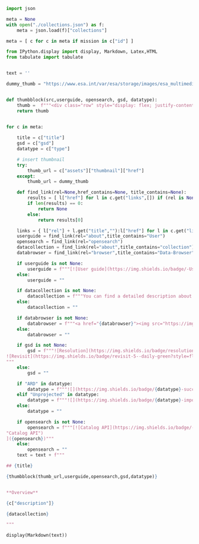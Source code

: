 
```python
import json

meta = None
with open("./collections.json") as f:
    meta = json.load(f)["collections"]

meta = [ c for c in meta if mission in c["id"] ]

from IPython.display import display, Markdown, Latex,HTML
from tabulate import tabulate


text = ''

dummy_thumb = "https://www.esa.int/var/esa/storage/images/esa_multimedia/images/2015/06/northwest_italy_and_southern_france/15492215-1-eng-GB/Northwest_Italy_and_southern_France_pillars.jpg"


def thumbblock(src,userguide, opensearch, gsd, datatype):
    thumb =  f"""<div class="row" style="display: flex; justify-content: space-around"><div class="column" style="margin-left:1%; margin-right:auto;" >{userguide} {opensearch}<br />&nbsp;<br />{gsd}<br />{datatype}</div><div class="column" style="margin-right:10%; margin-left:auto; text-align: right;"><figure><img width="150" height="150" src={src}><figcaption align="center">{databrowser}</figcaption></figure></div></div>"""   
    return thumb
   

for c in meta:

    title = c["title"]
    gsd = c["gsd"]
    datatype = c["type"]

    # insert thumbnail
    try:
        thumb_url = c["assets"]["thumbnail"]["href"]
    except:
        thumb_url = dummy_thumb

    def find_link(rel=None,href_contains=None, title_contains=None):
        results = [ l["href"] for l in c.get("links",[]) if (rel is None or l["rel"]==rel) and (href_contains==None or href_contains in l["href"]) and (title_contains==None or title_contains in l["title"]) ]
        if len(results) == 0:
            return None
        else:
            return results[0]

    links = { l["rel"] + l.get("title",""):l["href"] for l in c.get("links",[])}
    userguide = find_link(rel="about",title_contains="User")
    opensearch = find_link(rel="opensearch")
    datacollection = find_link(rel="about",title_contains="collection")
    databrowser = find_link(rel="browser",title_contains="Data-Browser")

    if userguide is not None:
        userguide = f"""[![User guide](https://img.shields.io/badge/-User_guide-green"User guide")]({userguide})"""
    else:
        userguide = ""

    if datacollection is not None:
        datacollection = f"""You can find a detailed description about the collection in this [link]({datacollection})"""
    else:
        datacollection = ""

    if databrowser is not None:
        databrowser = f"""<a href="{databrowser}"><img src="https://img.shields.io/badge/-View in browser-lightgrey" height="25" /></a>"""
    else:
        databrowser = ""

    if gsd is not None:
        gsd = f"""![Resolution](https://img.shields.io/badge/resolution-{gsd}m-green?style=flat-square)
![Revisit](https://img.shields.io/badge/revisit-5--daily-green?style=flat-square)  
"""
    else:
        gsd = ""

    if "ARD" in datatype:
        datatype = f"""![](https://img.shields.io/badge/{datatype}-success) """
    elif "Unprojected" in datatype:
        datatype = f"""![](https://img.shields.io/badge/{datatype}-important) """
    else:
        datatype = ""

    if opensearch is not None:
        opensearch = f"""[![Catalog API](https://img.shields.io/badge/-Catalog_API-orange
"Catalog API")
]({opensearch})"""
    else:
        opensearch = ""
    text = text + f"""

## {title} 

{thumbblock(thumb_url,userguide,opensearch,gsd,datatype)}


**Overview**

{c["description"]}

{datacollection}

"""

display(Markdown(text))
```

